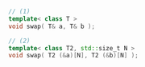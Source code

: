```cpp
// (1)
template< class T >
void swap( T& a, T& b );

// (2)
template< class T2, std::size_t N >
void swap( T2 (&a)[N], T2 (&b)[N] );
```
